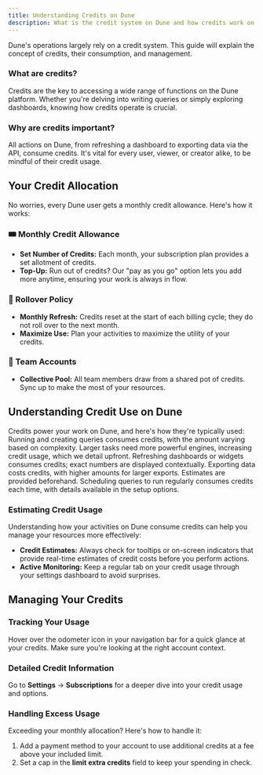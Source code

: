 ```yaml
---
title: Understanding Credits on Dune
description: What is the credit system on Dune and how credits work on Dune
---
```


Dune's operations largely rely on a credit system. This guide will explain the concept of credits, their consumption, and management.

### What are credits?
Credits are the key to accessing a wide range of functions on the Dune platform. Whether you're delving into writing queries or simply exploring dashboards, knowing how credits operate is crucial.

### Why are credits important?
All actions on Dune, from refreshing a dashboard to exporting data via the API, consume credits. It's vital for every user, viewer, or creator alike, to be mindful of their credit usage.

## Your Credit Allocation

No worries, every Dune user gets a monthly credit allowance. Here's how it works:

### 🎟️ Monthly Credit Allowance
- **Set Number of Credits:** Each month, your subscription plan provides a set allotment of credits.
- **Top-Up:** Run out of credits? Our "pay as you go" option lets you add more anytime, ensuring your work is always in flow.

### 🔄 Rollover Policy
- **Monthly Refresh:** Credits reset at the start of each billing cycle; they do not roll over to the next month.
- **Maximize Use:** Plan your activities to maximize the utility of your credits.

### 👥 Team Accounts
- **Collective Pool:** All team members draw from a shared pot of credits. Sync up to make the most of your resources.


## Understanding Credit Use on Dune
Credits power your work on Dune, and here's how they're typically used:
<CardGroup cols={2}>
  <Card title="Queries" icon="clipboard-question" href="/query-editor/query-window">
    Running and creating queries consumes credits, with the amount varying based on complexity.
  </Card>
  <Card title="Engine Power" icon="gauge" href="/query-engine/query-executions#query-engine-size">
    Larger tasks need more powerful engines, increasing credit usage, which we detail upfront.
  </Card>
  <Card title="Refreshes" icon="arrows-rotate" href="/web-app/dashboards#keeping-your-dashboard-up-to-date">
    Refreshing dashboards or widgets consumes credits; exact numbers are displayed contextually.
  </Card>
  <Card title="Exports" icon="file-export" href="/learning/how-tos/export-data-out">
    Exporting data costs credits, with higher amounts for larger exports. Estimates are provided beforehand.
  </Card>
  <Card title="Auto-Runs" icon="timer" href="/web-app/query-editor/query-scheduler">
    Scheduling queries to run regularly consumes credits each time, with details available in the setup options.
  </Card>
</CardGroup>

### Estimating Credit Usage
Understanding how your activities on Dune consume credits can help you manage your resources more effectively:
- **Credit Estimates:** Always check for tooltips or on-screen indicators that provide real-time estimates of credit costs before you perform actions.
- **Active Monitoring:** Keep a regular tab on your credit usage through your settings dashboard to avoid surprises.

## Managing Your Credits

### Tracking Your Usage
Hover over the odometer icon in your navigation bar for a quick glance at your credits. Make sure you're looking at the right account context.

### Detailed Credit Information
Go to **Settings** → **Subscriptions** for a deeper dive into your credit usage and options.

### Handling Excess Usage
Exceeding your monthly allocation? Here's how to handle it:
1. Add a payment method to your account to use additional credits at a fee above your included limit.
2. Set a cap in the **limit extra credits** field to keep your spending in check.